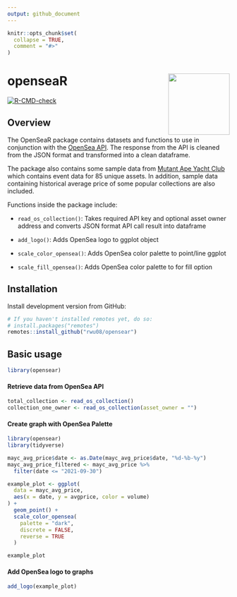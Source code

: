 ```yaml
---
output: github_document
---
```


<!-- README.md is generated from README.Rmd. Please edit that file -->

```r
knitr::opts_chunk$set(
  collapse = TRUE,
  comment = "#>"
)
```

# openseaR <img src="man/figures/logo.png" align="right" height="139" />

<!-- badges: start -->
[![R-CMD-check](https://github.com/rwu08/opensear/workflows/R-CMD-check/badge.svg)](https://github.com/rwu08/opensear/actions)
<!-- badges: end -->

## Overview 

The OpenSeaR package contains datasets and functions to use in conjunction with the [OpenSea API](https://docs.opensea.io/reference/api-overview). The response from the API is cleaned from the JSON format and transformed into a clean dataframe. 

The package also contains some sample data from [Mutant Ape Yacht Club](https://opensea.io/collection/mutant-ape-yacht-club) which contains event data for 85 unique assets. In addition, sample data containing historical average price of some popular collections are also included. 

Functions inside the package include:

* `read_os_collection()`: Takes required API key and optional asset owner address and converts JSON format API call result into dataframe

* `add_logo()`: Adds OpenSea logo to ggplot object

* `scale_color_opensea()`: Adds OpenSea color palette to point/line ggplot 

* `scale_fill_opensea()`: Adds OpenSea color palette to for fill option 

## Installation 

Install development version from GitHub: 

```r
# If you haven't installed remotes yet, do so:
# install.packages("remotes")
remotes::install_github("rwu08/opensear")
```


## Basic usage


```r
library(opensear)
```


#### Retrieve data from OpenSea API 


```r
total_collection <- read_os_collection()
collection_one_owner <- read_os_collection(asset_owner = "")
```

#### Create graph with OpenSea Palette
```r
library(opensear)
library(tidyverse)

mayc_avg_price$date <- as.Date(mayc_avg_price$date, "%d-%b-%y")
mayc_avg_price_filtered <- mayc_avg_price %>%
  filter(date <= "2021-09-30")
```

```r
example_plot <- ggplot(
  data = mayc_avg_price, 
  aes(x = date, y = avgprice, color = volume)
) +
  geom_point() +
  scale_color_opensea(
    palette = "dark", 
    discrete = FALSE, 
    reverse = TRUE
  )

example_plot
```

#### Add OpenSea logo to graphs
```r
add_logo(example_plot)
```
